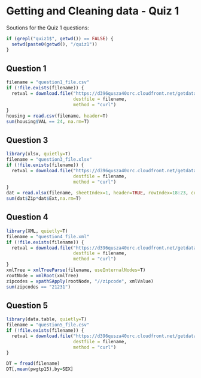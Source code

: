 Getting and Cleaning data - Quiz 1
========================================================

Soutions for the Quiz 1 questions:

```r
if (grepl("quiz1$", getwd()) == FALSE) {
  setwd(paste0(getwd(), "/quiz1"))
}
```
      
## Question 1
```r
filename = "question1_file.csv"
if (!file.exists(filename)) {
  retval = download.file("https://d396qusza40orc.cloudfront.net/getdata%2Fdata%2Fss06hid.csv",
                         destfile = filename,
                         method = "curl")
}
housing = read.csv(filename, header=T)
sum(housing$VAL == 24, na.rm=T)
```

## Question 3
```r
library(xlsx, quietly=T)
filename = "question3_file.xlsx"
if (!file.exists(filename)) {
  retval = download.file("https://d396qusza40orc.cloudfront.net/getdata%2Fdata%2FDATA.gov_NGAP.xlsx",
                         destfile = filename,
                         method = "curl")
}
dat = read.xlsx(filename, sheetIndex=1, header=TRUE, rowIndex=18:23, colIndex=7:15)
sum(dat$Zip*dat$Ext,na.rm=T) 
```

## Question 4
```r
library(XML, quietly=T)
filename = "question4_file.xml"
if (!file.exists(filename)) {
  retval = download.file("https://d396qusza40orc.cloudfront.net/getdata%2Fdata%2Frestaurants.xml",
                         destfile = filename,
                         method = "curl")
}
xmlTree = xmlTreeParse(filename, useInternalNodes=T)
rootNode = xmlRoot(xmlTree)
zipcodes = xpathSApply(rootNode, "//zipcode", xmlValue)
sum(zipcodes == "21231")
```

## Question 5
```r
library(data.table, quietly=T)
filename = "question5_file.csv"
if (!file.exists(filename)) {
  retval = download.file("https://d396qusza40orc.cloudfront.net/getdata%2Fdata%2Fss06pid.csv",
                         destfile = filename,
                         method = "curl")
}

DT = fread(filename)
DT[,mean(pwgtp15),by=SEX]
```
